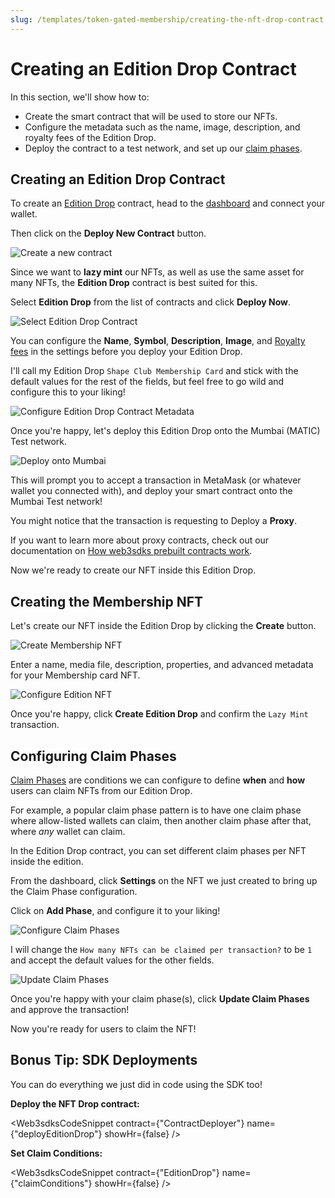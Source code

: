```yaml
---
slug: /templates/token-gated-membership/creating-the-nft-drop-contract
---
```



# Creating an Edition Drop Contract

In this section, we'll show how to:

- Create the smart contract that will be used to store our NFTs.
- Configure the metadata such as the name, image, description, and royalty fees of the Edition Drop.
- Deploy the contract to a test network, and set up our [claim phases](https://docs.web3sdks.com/pre-built-contracts/edition-drop#setting-claim-phases).

## Creating an Edition Drop Contract

To create an [Edition Drop](https://docs.web3sdks.com/pre-built-contracts/edition-drop) contract,
head to the [dashboard](https://web3sdks.com/dashboard) and connect your wallet.

Then click on the **Deploy New Contract** button.

![Create a new contract](../assets/create-new-contract.png)

Since we want to **lazy mint** our NFTs, as well as use the same asset for many NFTs,
the **Edition Drop** contract is best suited for this.

Select **Edition Drop** from the list of contracts and click **Deploy Now**.

![Select Edition Drop Contract](../assets/edition-drop-contract-on-dashboard.png)

You can configure the **Name**, **Symbol**, **Description**, **Image**, and
[Royalty fees](/pre-built-contracts/edition-drop#royalty--platform-fees) in the settings before you deploy your Edition Drop.

I'll call my Edition Drop `Shape Club Membership Card` and stick with the default values for the rest of the fields,
but feel free to go wild and configure this to your liking!

![Configure Edition Drop Contract Metadata](../assets/configure-edition-contract-metadata.png)

Once you're happy, let's deploy this Edition Drop onto the Mumbai (MATIC) Test network.

![Deploy onto Mumbai](../assets/deploy-onto-mumbai.png)

This will prompt you to accept a transaction in MetaMask (or whatever wallet you connected with),
and deploy your smart contract onto the Mumbai Test network!

You might notice that the transaction is requesting to Deploy a **Proxy**.

If you want to learn more about proxy contracts, check out our documentation on
[How web3sdks prebuilt contracts work](https://docs.web3sdks.com/pre-built-contracts#how-web3sdks-pre-built-contracts-work).

Now we're ready to create our NFT inside this Edition Drop.

## Creating the Membership NFT

Let's create our NFT inside the Edition Drop by clicking the **Create** button.

![Create Membership NFT](../assets/create-membership-nft.png)

Enter a name, media file, description, properties, and advanced metadata for your Membership card NFT.

![Configure Edition NFT](../assets/configure-edition-nft.png)

Once you're happy, click **Create Edition Drop** and confirm the `Lazy Mint` transaction.

## Configuring Claim Phases

[Claim Phases](https://docs.web3sdks.com/pre-built-contracts/nft-drop#setting-claim-phases) are conditions
we can configure to define **when** and **how** users can claim NFTs from our Edition Drop.

For example, a popular claim phase pattern is to have one claim phase where allow-listed wallets can claim,
then another claim phase after that, where _any_ wallet can claim.

In the Edition Drop contract, you can set different claim phases per NFT inside the edition.

From the dashboard, click **Settings** on the NFT we just created to bring up the Claim Phase configuration.

Click on **Add Phase**, and configure it to your liking!

![Configure Claim Phases](../assets/configure-edition-claim-phases.png)

I will change the `How many NFTs can be claimed per transaction?` to be `1` and accept the default values for the other fields.

![Update Claim Phases](../assets/update-claim-phases.png)

Once you're happy with your claim phase(s), click **Update Claim Phases** and approve the transaction!

Now you're ready for users to claim the NFT!

## Bonus Tip: SDK Deployments

You can do everything we just did in code using the SDK too!

**Deploy the NFT Drop contract:**

<Web3sdksCodeSnippet
  contract={"ContractDeployer"}
  name={"deployEditionDrop"}
  showHr={false}
/>

**Set Claim Conditions:**

<Web3sdksCodeSnippet
  contract={"EditionDrop"}
  name={"claimConditions"}
  showHr={false}
/>
